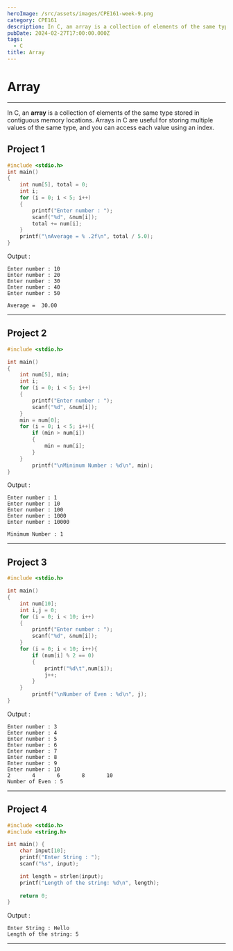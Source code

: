 ```yaml
---
heroImage: /src/assets/images/CPE161-week-9.png
category: CPE161
description: In C, an array is a collection of elements of the same type stored in contiguous memory locations. Arrays in C are useful for storing multiple values of the same type, and you can access each value using an index.
pubDate: 2024-02-27T17:00:00.000Z
tags:
  - C
title: Array
---
```



# Array
---

In C, an **array** is a collection of elements of the same type stored in contiguous memory locations. Arrays in C are useful for storing multiple values of the same type, and you can access each value using an index.

## Project 1

```c
#include <stdio.h>
int main()
{
    int num[5], total = 0;
    int i;
    for (i = 0; i < 5; i++)
    {
        printf("Enter number : ");
        scanf("%d", &num[i]);
        total += num[i];
    }
    printf("\nAverage = % .2f\n", total / 5.0);
}
```

Output :

```plaintext
Enter number : 10
Enter number : 20
Enter number : 30
Enter number : 40
Enter number : 50

Average =  30.00
```

---

## Project 2

```c
#include <stdio.h>

int main()
{
    int num[5], min;
    int i;
    for (i = 0; i < 5; i++)
    {
        printf("Enter number : ");
        scanf("%d", &num[i]);
    }
    min = num[0];
    for (i = 0; i < 5; i++){
        if (min > num[i])
        {
            min = num[i];
        }
    }
        printf("\nMinimum Number : %d\n", min);
}
```

Output :

```plaintext
Enter number : 1
Enter number : 10
Enter number : 100
Enter number : 1000
Enter number : 10000

Minimum Number : 1
```

---

## Project 3

```c
#include <stdio.h>

int main()
{
    int num[10];
    int i,j = 0;
    for (i = 0; i < 10; i++)
    {
        printf("Enter number : ");
        scanf("%d", &num[i]);
    }
    for (i = 0; i < 10; i++){
        if (num[i] % 2 == 0)
        {
            printf("%d\t",num[i]);
            j++;
        }
    }
        printf("\nNumber of Even : %d\n", j);
}

```

Output :

```plaintext
Enter number : 3
Enter number : 4
Enter number : 5
Enter number : 6
Enter number : 7
Enter number : 8
Enter number : 9
Enter number : 10
2       4       6       8       10
Number of Even : 5
```

---

## Project 4

```c
#include <stdio.h>
#include <string.h>

int main() {
    char input[10];
    printf("Enter String : ");
    scanf("%s", input);

    int length = strlen(input);
    printf("Length of the string: %d\n", length);
    
    return 0;
}

```

Output :

```plaintext
Enter String : Hello
Length of the string: 5
```

---
